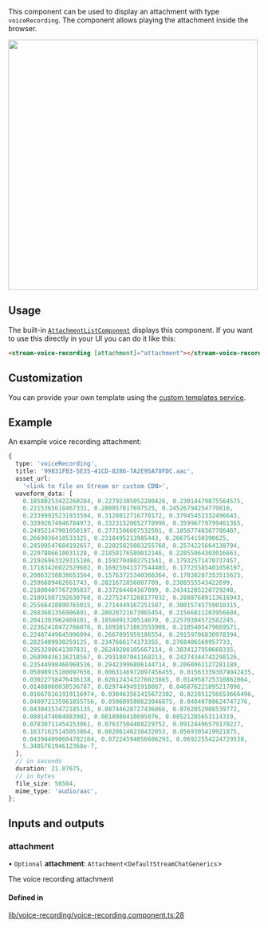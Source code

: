 
This component can be used to display an attachment with type `voiceRecording`. The component allows playing the attachment inside the browser.

<img src={VoiceRecordingScreenshot} width="500" />

## Usage

The built-in [`AttachmentListComponent`](../../components/AttachmentListComponent) displays this component. If you want to use this directly in your UI you can do it like this:

```html
<stream-voice-recording [attachment]="attachment"></stream-voice-recording>
```

## Customization

You can provide your own template using the [custom templates service](../services/CustomTemplatesService.mdx/#voicerecordingattachmenttemplate).

## Example

An example voice recording attachment:

```typescript
{
  type: 'voiceRecording',
  title: '99831FB3-5E35-41CD-8286-7A2E95A78FDC.aac',
  asset_url:
    '<link to file on Stream or custom CDN>',
  waveform_data: [
    0.18580253422260284, 0.22792305052280426, 0.23014479875564575,
    0.2215365618467331, 0.280057817697525, 0.24526794254779816,
    0.23399925231933594, 0.3128012716770172, 0.37945452332496643,
    0.33992674946784973, 0.33231520652770996, 0.35996779799461365,
    0.24952147901058197, 0.2771506607532501, 0.18567748367786407,
    0.2669936418533325, 0.2318495213985443, 0.266754150390625,
    0.24599547684192657, 0.22025825083255768, 0.2574225664138794,
    0.2297886610031128, 0.21858176589012146, 0.22855964303016663,
    0.21926963329315186, 0.1592704802751541, 0.17932571470737457,
    0.17183426022529602, 0.16925041377544403, 0.17725585401058197,
    0.20863258838653564, 0.15763725340366364, 0.17838287353515625,
    0.2596689462661743, 0.2821672856807709, 0.2308555543422699,
    0.21800407767295837, 0.237264484167099, 0.24341285228729248,
    0.21091987192630768, 0.22752471268177032, 0.28887689113616943,
    0.25566428899765015, 0.2714449167251587, 0.30015745759010315,
    0.2883681356906891, 0.28020721673965454, 0.21566811203956604,
    0.2041303962469101, 0.1856091320514679, 0.22570304572582245,
    0.22362418472766876, 0.18938171863555908, 0.2105405479669571,
    0.22487449645996094, 0.2667095959186554, 0.29159706830978394,
    0.2825489938259125, 0.2347666174173355, 0.2768406569957733,
    0.2953290641307831, 0.26249200105667114, 0.3034127950668335,
    0.26899436116218567, 0.2931807041168213, 0.24274344742298126,
    0.23544998466968536, 0.29423996806144714, 0.2060961127281189,
    0.05098915100097656, 0.0063146972097456455, 0.015633393079042435,
    0.03022758476436138, 0.026124343276023865, 0.014958725310862064,
    0.01488060038536787, 0.0297449491918087, 0.046876221895217896,
    0.016678161919116974, 0.030463561415672302, 0.022851256653666496,
    0.040972135961055756, 0.050609588623046875, 0.04940780624747276,
    0.04304153472185135, 0.08744628727436066, 0.0762052908539772,
    0.0801474004983902, 0.0818980410695076, 0.08521285653114319,
    0.07830711454153061, 0.07637504488229752, 0.09124496579170227,
    0.16371025145053864, 0.08206146210432053, 0.0569305419921875,
    0.043944090604782104, 0.07224594056606293, 0.06922554224729538,
    5.340576194612368e-7,
  ],
  // in seconds
  duration: 21.07675,
  // in bytes
  file_size: 56504,
  mime_type: 'audio/aac',
};
```

[//]: # "Start of generated content"
## Inputs and outputs 


### attachment

• `Optional` **attachment**: `Attachment`<`DefaultStreamChatGenerics`\>

The voice recording attachment

#### Defined in

[lib/voice-recording/voice-recording.component.ts:28](https://github.com/GetStream/stream-chat-angular/blob/e23feb7/projects/stream-chat-angular/src/lib/voice-recording/voice-recording.component.ts#L28)

[//]: # "End of generated content"
